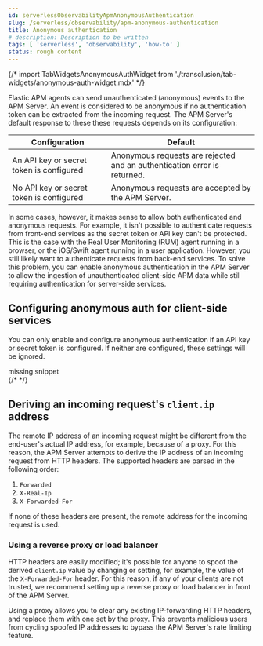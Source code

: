 ```yaml
---
id: serverlessObservabilityApmAnonymousAuthentication
slug: /serverless/observability/apm-anonymous-authentication
title: Anonymous authentication
# description: Description to be written
tags: [ 'serverless', 'observability', 'how-to' ]
status: rough content
---
```



<RoughContent />

{/* import TabWidgetsAnonymousAuthWidget from './transclusion/tab-widgets/anonymous-auth-widget.mdx' */}

<div id="anonymous-auth"></div>

Elastic APM agents can send unauthenticated (anonymous) events to the APM Server.
An event is considered to be anonymous if no authentication token can be extracted from the incoming request.
The APM Server's default response to these these requests depends on its configuration:

| Configuration | Default |
|---|---|
| An <DocLink id="serverlessObservabilityApmApiKeys">API key</DocLink> or <DocLink id="serverlessObservabilityApmSecretToken">secret token</DocLink> is configured | Anonymous requests are rejected and an authentication error is returned. |
| No API key or secret token is configured | Anonymous requests are accepted by the APM Server. |

In some cases, however, it makes sense to allow both authenticated and anonymous requests.
For example, it isn't possible to authenticate requests from front-end services as
the secret token or API key can't be protected. This is the case with the Real User Monitoring (RUM)
agent running in a browser, or the iOS/Swift agent running in a user application.
However, you still likely want to authenticate requests from back-end services.
To solve this problem, you can enable anonymous authentication in the APM Server to allow the
ingestion of unauthenticated client-side APM data while still requiring authentication for server-side services.

<div id="anonymous-auth-config"></div>

## Configuring anonymous auth for client-side services

<DocCallOut title="Note">

You can only enable and configure anonymous authentication if an <DocLink id="serverlessObservabilityApmApiKeys">API key</DocLink> or
<DocLink id="serverlessObservabilityApmSecretToken">secret token</DocLink> is configured. If neither are configured, these settings will be ignored.

</DocCallOut>

<div style={{ backgroundColor: "#F1F4FA", width: "100%", height: "250px", textAlign: "center", paddingTop: "110px", marginBottom: "20px" }}><DocIcon type="documents" title="missing snippet"/> missing snippet</div>
{/* <TabWidgetsAnonymousAuthWidget  /> */}


<div id="derive-client-ip"></div>

## Deriving an incoming request's `client.ip` address

The remote IP address of an incoming request might be different
from the end-user's actual IP address, for example, because of a proxy. For this reason,
the APM Server attempts to derive the IP address of an incoming request from HTTP headers.
The supported headers are parsed in the following order:

1. `Forwarded`
1. `X-Real-Ip`
1. `X-Forwarded-For`

If none of these headers are present, the remote address for the incoming request is used.

<div id="derive-client-ip-concerns"></div>

### Using a reverse proxy or load balancer

HTTP headers are easily modified;
it's possible for anyone to spoof the derived `client.ip` value by changing or setting,
for example, the value of the `X-Forwarded-For` header.
For this reason, if any of your clients are not trusted,
we recommend setting up a reverse proxy or load balancer in front of the APM Server.

Using a proxy allows you to clear any existing IP-forwarding HTTP headers,
and replace them with one set by the proxy.
This prevents malicious users from cycling spoofed IP addresses to bypass the
APM Server's rate limiting feature.
